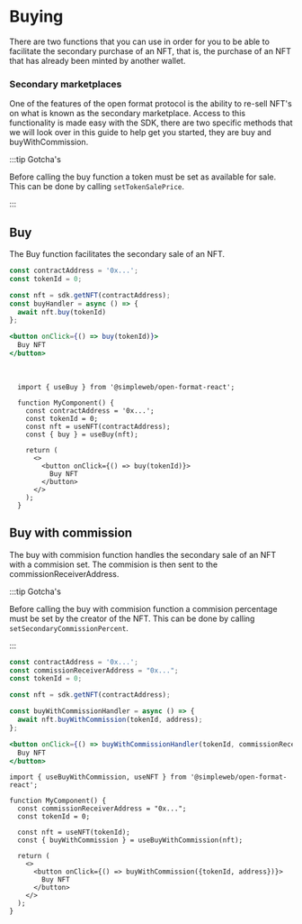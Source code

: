 
# Buying

There are two functions that you can use in order for you to be able to facilitate the secondary purchase of an NFT, that is, the purchase of an NFT that has already been minted by another wallet.

### Secondary marketplaces

One of the features of the open format protocol is the ability to re-sell NFT's on what is known as the secondary marketplace.
Access to this functionality is made easy with the SDK, there are two specific methods that we will look over in this guide to help get you started, they are buy and buyWithCommission.

:::tip Gotcha's

Before calling the buy function a token must be set as available for sale.
This can be done by calling `setTokenSalePrice`.

:::

## Buy

The Buy function facilitates the secondary sale of an NFT.


<Tabs groupId="sdk">
<TabItem value="js" label="JavaScript">


```jsx
const contractAddress = '0x...';
const tokenId = 0;

const nft = sdk.getNFT(contractAddress);
const buyHandler = async () => {
  await nft.buy(tokenId)
};

<button onClick={() => buy(tokenId)}>
  Buy NFT
</button>

```

</TabItem>
<TabItem value="react" label="React">

<br />


```tsx
  import { useBuy } from '@simpleweb/open-format-react';

  function MyComponent() {
    const contractAddress = '0x...';
    const tokenId = 0;
    const nft = useNFT(contractAddress);
    const { buy } = useBuy(nft);

    return (
      <>
        <button onClick={() => buy(tokenId)}>
          Buy NFT
        </button>
      </>
    );
  }
```



</TabItem>
</Tabs>

## Buy with commission

The buy with commision function handles the secondary sale of an NFT with a commision set. The commision is then sent to the commissionReceiverAddress.

:::tip Gotcha's

Before calling the buy with commision function a commision percentage must be set by the creator of the NFT.
This can be done by calling `setSecondaryCommissionPercent`.

:::

<Tabs groupId="sdk">
<TabItem value="js" label="JavaScript">

```jsx
const contractAddress = '0x...';
const commissionReceiverAddress = "0x...";
const tokenId = 0;

const nft = sdk.getNFT(contractAddress);

const buyWithCommissionHandler = async () => {
  await nft.buyWithCommission(tokenId, address);
};

<button onClick={() => buyWithCommissionHandler(tokenId, commissionReceiverAddress)}>
  Buy NFT
</button>

```
</TabItem>

<TabItem value="react" label="React">

```tsx
import { useBuyWithCommission, useNFT } from '@simpleweb/open-format-react';

function MyComponent() {
  const commissionReceiverAddress = "0x...";
  const tokenId = 0;

  const nft = useNFT(tokenId);
  const { buyWithCommission } = useBuyWithCommission(nft);

  return (
    <>
      <button onClick={() => buyWithCommission({tokenId, address})}>
        Buy NFT
      </button>
    </>
  );
}
```

</TabItem>
</Tabs>
